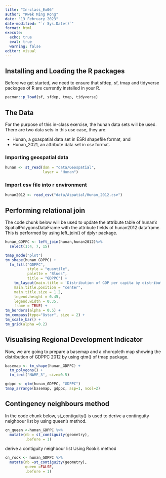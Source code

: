 ```yaml
---
title: "In-class_Ex06"
author: "Kwek Ming Rong"
date: "13 February 2023"
date-modified: "`r Sys.Date()`"
format: html
execute: 
  echo: true
  eval: true
  warning: false
editor: visual
---
```


## Installing and Loading the R packages

Before we get started, we need to ensure that sfdep, sf, tmap and tidyverse packages of R are currently installed in your R.

```r
pacman::p_load(sf, sfdep, tmap, tidyverse)
```

## The Data

For the purpose of this in-class exercise, the hunan data sets will be used. There are two data sets in this use case, they are:

-   Hunan, a goaspatial data set in ESRI shapefile format, and
-   Hunan_2021, an attribute data set in csv format.

### Importing geospatial data

```r
hunan <- st_read(dsn = "data/Geospatial", 
                 layer = "Hunan")
```

### Import csv file into r environment

```r
hunan2012 <- read_csv("data/Aspatial/Hunan_2012.csv")
```

## Performing relational join

The code chunk below will be used to update the attribute table of hunan's SpatialPolygonsDataFrame with the attribute fields of hunan2012 dataframe. This is performed by using left_join() of dplyr package.

```r
hunan_GDPPC <- left_join(hunan,hunan2012)%>%
  select(1:4, 7, 15)
```

```r
tmap_mode("plot")
tm_shape(hunan_GDPPC) +
  tm_fill("GDPPC",
          style = "quantile",
          palette = "Blues",
          title = "GDPPC") +
    tm_layout(main.title = 'Distribution of GDP per capita by distribution',
    main.title.position = "center",
    main.title.size = 1.2,
    legend.height = 0.45,
    legend.width = 0.35,
    frame = TRUE) +
tm_borders(alpha = 0.5) +
tm_compass(type="8star", size = 2) +
tm_scale_bar() +
tm_grid(alpha =0.2)
```

## Visualising Regional Development Indicator

Now, we are going to prepare a basemap and a choropleth map showing the distribution of GDPPC 2012 by using qtm() of tmap package.

```r
basemap <- tm_shape(hunan_GDPPC) +
  tm_polygons() +
  tm_text("NAME_3", size=0.5)

gdppc <- qtm(hunan_GDPPC, "GDPPC")
tmap_arrange(basemap, gdppc, asp=1, ncol=2)
```

## Contingency neighbours method

In the code chunk below, st_contiguity() is used to derive a continguity neighbour list by using queen's method.

```r
cn_queen <-hunan_GDPPC %>%
  mutate(nb = st_contiguity(geometry),
         .before = 1)
```

derive a contiguity neighbour list Using Rook's method

```r
cn_rook <- hunan_GDPPC %>%
  mutate(nb =st_contiguity(geometry),
         queen =FALSE,
         .before = 1)
```
